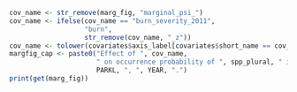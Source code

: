 ```r

cov_name <- str_remove(marg_fig, "marginal_psi_")
cov_name <- ifelse(cov_name == "burn_severity_2011",
                   "burn",
                   str_remove(cov_name, "_z"))
cov_name <- tolower(covariates$axis_label[covariates$short_name == cov_name])
margfig_cap <- paste0("Effect of ", cov_name, 
                      " on occurrence probability of ", spp_plural, " in ", 
                      PARKL, ", ", YEAR, ".")
print(get(marg_fig))

```
